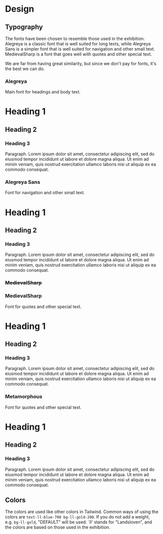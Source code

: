 
# Design


## Typography

The fonts have been chosen to resemble those used in the exhibition. Alegreya is a classic font that is well suited for long texts, while Alegreya Sans is a simpler font that is well suited for navigation and other small text. MedievalSharp is a font that goes well with quotes and other special text.

We are far from having great similarity, but since we don't pay for fonts, it's the best we can do.

### Alegreya
Main font for headings and body text.

<h1 className='font-serif text-5xl'>Heading 1</h1>
<h2 className='font-serif text-4xl'>Heading 2</h2>
<h3 className='font-serif text-3xl'>Heading 3</h3>
<p className='font-serif'>Paragraph. Lorem ipsum dolor sit amet, consectetur adipiscing elit, sed do eiusmod tempor incididunt ut labore et dolore magna aliqua. Ut enim ad minim veniam, quis nostrud exercitation ullamco laboris nisi ut aliquip ex ea commodo consequat.</p>

### Alegreya Sans
Font for navigation and other small text.

<h1 className='font-sans text-5xl'>Heading 1</h1>
<h2 className='font-sans text-4xl'>Heading 2</h2>
<h3 className='font-sans text-3xl'>Heading 3</h3>
<p className='font-sans'>Paragraph. Lorem ipsum dolor sit amet, consectetur adipiscing elit, sed do eiusmod tempor incididunt ut labore et dolore magna aliqua. Ut enim ad minim veniam, quis nostrud exercitation ullamco laboris nisi ut aliquip ex ea commodo consequat.</p>

###  <s>MedievalSharp</s>

### MedievalSharp
Font for quotes and other special text.

<h1 className='font-antiqua text-5xl'>Heading 1</h1>
<h2 className='font-antiqua text-4xl'>Heading 2</h2>
<h3 className='font-antiqua text-3xl'>Heading 3</h3>
<p className='font-antiqua'>Paragraph. Lorem ipsum dolor sit amet, consectetur adipiscing elit, sed do eiusmod tempor incididunt ut labore et dolore magna aliqua. Ut enim ad minim veniam, quis nostrud exercitation ullamco laboris nisi ut aliquip ex ea commodo consequat.</p>

 
### Metamorphous 
Font for quotes and other special text.

<h1 className='font-gotic text-5xl'>Heading 1</h1>
<h2 className='font-gotic text-4xl'>Heading 2</h2>
<h3 className='font-gotic text-3xl'>Heading 3</h3>
<p className='font-gotic'>Paragraph. Lorem ipsum dolor sit amet, consectetur adipiscing elit, sed do eiusmod tempor incididunt ut labore et dolore magna aliqua. Ut enim ad minim veniam, quis nostrud exercitation ullamco laboris nisi ut aliquip ex ea commodo consequat.</p>


## Colors

The colors are used like other colors in Tailwind. Common ways of using the colors are `text-ll-blue-700 bg-ll-gold-200`. If you do not add a weight, e.g. `bg-ll-gold`, "DEFAULT" will be used. `ll' stands for "Landsloven", and the colors are based on those used in the exhibition.

<Colors colors={config.theme.extend.colors} />